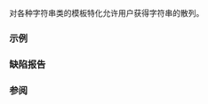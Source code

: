 {{cpp/title|hash&lt;small&gt;&lt;std::basic_string&gt;&lt;/small&gt;}}
{{cpp/string/basic_string/navbar}}
{{dcl begin}}
{{dcl header|string}}
{{dcl|num=1|since=c++11|
template&lt; class A &gt;
struct hash&lt;std::basic_string&lt;char, std::char_traits&lt;char&gt;, A&gt;&gt;;
}}
{{dcl|num=2|since=c++11|
template&lt; class A &gt;
struct hash&lt;std::basic_string&lt;char16_t, std::char_traits&lt;char16_t&gt;, A&gt;&gt;;
}}
{{dcl|num=3|since=c++11|
template&lt; class A &gt;
struct hash&lt;std::basic_string&lt;char32_t, std::char_traits&lt;char32_t&gt;, A&gt;&gt;;
}}
{{dcl|num=4|since=c++11|
template&lt; class A &gt;
struct hash&lt;std::basic_string&lt;wchar_t, std::char_traits&lt;wchar_t&gt;, A&gt;&gt;;
}}
{{dcl|num=5|since=c++20|
template&lt; class A &gt;
struct hash&lt;std::basic_string&lt;char8_t, std::char_traits&lt;char8_t&gt;, A&gt;&gt;;
}}
{{dcl end}}

{{lc|std::hash}} 对各种字符串类的模板特化允许用户获得字符串的散列。

{{rrev|since=c++17|
这些散列值与对应的 {{lc|std::basic_string_view}} 类的散列相等：若 {{tt|S}} 是这些字符串类型之一，{{tt|SV}} 是对应的字符串视图类型，而 {{tt|s}} 是 {{tt|S}} 类型的对象，则 {{c|1=std::hash&lt;S&gt;()(s) == std::hash&lt;SV&gt;()(SV(s))}}。
}}

===示例===
{{example
|下列代码显示 string 上使用的散列函数的一种可能输出：
|code=
#include &lt;functional&gt;
#include &lt;iostream&gt;
#include &lt;memory_resource&gt;
#include &lt;string&gt;
#include &lt;string_view&gt;
using namespace std::literals;
 
int main()
{
    auto sv = "Stand back! I've got jimmies!"sv;
    std::string s(sv);
    std::pmr::string pmrs(sv); // 使用默认分配器
 
    std::cout &lt;&lt; std::hash&lt;std::string_view&gt;{}(sv) &lt;&lt; '\n';
    std::cout &lt;&lt; std::hash&lt;std::string&gt;{}(s) &lt;&lt; '\n';
    std::cout &lt;&lt; std::hash&lt;std::pmr::string&gt;{}(pmrs) &lt;&lt; '\n';
}
|p=true
|output=
3544599705012401047
3544599705012401047
3544599705012401047
}}

===缺陷报告===
{{dr list begin}}
{{dr list item|wg=lwg|dr=3705|std=C++11|before=未启用带有自定义分配器的 {{lc|std::basic_string}} 的散列支持|after=已启用}}
{{dr list end}}

===参阅===
{{dsc begin}}
{{dsc inc|cpp/utility/dsc hash}}
{{dsc inc|cpp/string/basic_string_view/dsc hash}}
{{dsc end}}

{{langlinks|de|en|es|fr|it|ja|pt|ru}}